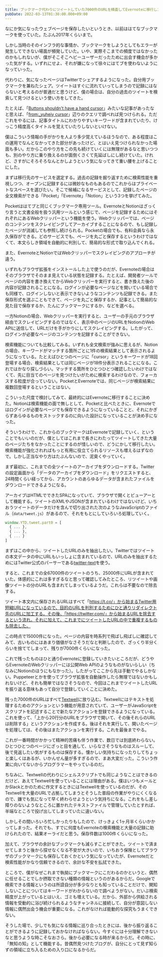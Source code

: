 ```yaml
---
title: ブックマーク代わりにツイートしていた7000件のURLを精査してEvernoteに移行した
pubDate: 2022-03-13T01:30:00.000+09:00
---
```


なにか気になったウェブページを保存したいというとき、以前ははてなブックマークを使っていた。たぶん2017年くらいまで。

しかし当時のそのインフラ的な事情か、ブックマークをしようとしてもエラーが発生してできない場面が頻発していた。いや、実際そこまでの頻度ではなかったのかもしれないが、僕がそこそこヘビーユーザーだったために出会す機会が多かった気がする。いずれにせよ、それが嫌になって徐々にはてブを使わないようになっていった。

代わりに、気になったページはTwitterでシェアするようになった。自分用ブックマークを兼ねたシェア。ツイートはすぐに流れていってしまうので記録にはならないと考えるのが普通だと思うけど、僕の場合は、自分の過去のツイートを検索して見つけるという使い方をしてきた。

たとえば、「[Buttons shouldn't have a hand cursor](https://adamsilver.io/blog/buttons-shouldnt-have-a-hand-cursor/)」みたいな記事があったなと思えば、「[from:\_yuheiy cursor](https://twitter.com/search?q=from%3A_yuheiy%20cursor&src=typed_query)」辺りのクエリで調べれば見つけられる。ただこれをやるには、記事タイトルにわかりやすいキーワードが含まれていたり、けっこう精度高くタイトルを覚えていたりしないといけない。

僕はこういう情報の手がかりを人より多少覚えているほうなので、ある程度はこの運用でなんとなかってきた部分があったけど、とはいえ見つけられなかった場面も多い。だからこのやり方をこの先も続けていくには無理があるなと思いつつも、別のやり方に乗り換えるのが面倒くさくて先延ばしにし続けていた。けれど、さすがにそろそろなんとかしようという気になってきて重い腰を上げることにした。

まずは移行先のサービスを選定する。過去の記録を掘り返すために検索性能を重視しつつ、オープンに記録するには微妙なものもあるのでこれからはプライベートなスペースを選びたい。そこで候補になるサービスとして、記録したページの全文検索ができる「Pocket」「Evernote」「Notion」という3つを挙げてみた。

Pocketははてブと同じくブックマーク専用ツール。EvernoteとNotionはざっくり言うと文書全般を扱う汎用ツールという感じで、ページを記録するためにはそれぞれにあるWebクリッパーという機能を使う。Webクリッパーでは、ページのコンテンツをスクレイピングしてアーカイブすることになるので、もし記録したページが消滅しても参照し続けられる。Pocketの場合でも、有料会員なら永久保存ができる。どのサービスでも、ページを丸ごと保存するというわけではなくて、本文らしき領域を自動的に判別して、簡易的な形式で取り込んでくれる。

また、EvernoteとNotionではWebクリッパーでスクレイピングのアプローチが違う。

いずれもブラウザ拡張をインストールした上で使うのだが、Evernoteの場合はそのブラウザでそのまま見えている状態を記録する。たとえば、開発者ツールでページの内容を書き換えてからWebクリッパーを実行すると、書き換えた後の内容が記録されることになる。ログインが必要なページなどを開いている場合でも同様で、ログインしないと表示できないようなコンテンツも記録できる。また保存形式を選ぶこともできて、ページを丸ごと保存するか、記事として簡易的な見た目で保存するか、たんにブックマークにするか、などを選べる。

一方Notionの場合、Webクリッパーを実行すると、ユーザーの手元のブラウザ経由でスクレイピングするのではなく、表示中のページのURLをNotionのWeb APIに送信して、URLだけを手がかりにしてスクレイピングする。したがって、ログインが必要なページのコンテンツを記録することができない。

検索機能についても比較してみる。いずれも全文検索が強みに思えるが、Notionの場合、キーワードがマッチする箇所ごとに1件の検索結果として表示されるようになっている。たとえばひとつのページに「cursor」というキーワードが18回登場する場合、検索結果としては同じページが18件分表示されることになる。これではかなり探しづらい。マッチする箇所をひとつひとつ確認したいわけではなくて、先に目当てのページを見つけたいがために検索するわけなので、フォーカスする粒度が合っていない。PocketとEvernoteでは、同じページが検索結果に複数回登場するということはない。

こういった尺度で検討してみて、最終的にはEvernoteに移行することに決めた。Notionは検索機能の面で無しとして、Pocketと比べたときに、Evernoteではログインが必要なページでも保存できるようになっていることと、それにかぎらずあらゆるものをストックするのに向いた設計になっていることが決め手になった。

そういうわけで、これからのブックマークはEvernoteで記録していく、ということでもいいのだが、僕としてはこれまで長きにわたってツイートしてきた大量のページたちをなかったことにするのが惜しいので、どうにかして移行したい。検索機能が強化されればもっと有用に役立てられるリソースも増えるはずなので。しかし正当なやり方はたぶんないので、泥臭くやっていく。

まず最初に、これまでの全ツイートのアーカイブをダウンロードする。Twitterの設定画面から「データのアーカイブをダウンロード」をリクエストすると、24時間くらい経ってから、アカウントのあらゆるデータが含まれたファイルをダウンロードできるようになる。

アーカイブはHTMLでできたSPAになっていて、ブラウザで開くとビューアーとして機能する。ツイートのXMLやJSONが含まれているわけではないけど、いちおうツイートのデータだけを含んで切り出された次のようなJavaScriptのファイル（`data/tweet.js`）があるので、それをもとにしていろいろ処理していく。

```javascript
window.YTD.tweet.part0 = [
  { ... },
  { ... },
  { ... }
]
```

まずはこの中から、ツイートしたURLのみを抽出したい。Twitterではツイートの本文データの中にURLもいっしょに含まれているので、URLのみを抽出するためにはTwitter公式のパーサーである[twitter-text](https://github.com/twitter/twitter-text)を使う。

すると、これまでの全67000件のツイートのうち、25000件にURLが含まれていた。体感的にこれは多すぎるなと思って確認してみたところ、リツイートや画像ツイートの分のURLも含まれてしまっているようだ。これらは不要なので除去する。

ツイート本文内に保存されるURLはすべて「https://t.co/」から始まるTwitter用短縮URLになっているので、目的のURLを判別するためにひと通りリダイレクト先のURLに加工する。その後、「https://twitter.com/」から始まるURLを除去するという流れ。それに加えて、これまでにツイートしたURLの中で重複するものも除去した。

この時点で15000件になった。ページの内容を時系列で飛ばし飛ばしに確認してみて、古いものにはあまり価値がなさそうだなと判断したので、ざっくり半分くらいを捨ててしまって、残りが7000件くらいになった。

これで残ったものはひと通りEvernoteに登録していきたいところだが、どうやらEvernoteのWebクリッパーには公開Web APIのようなものがないらしい（ちなみにNotionのほうにもなかった）。したがってここから先は手動でやるしかない。Puppeteerとかを使ってブラウザ拡張を自動操作したら無理ではないかもしれないけど、それも簡単ではなさそうなので、今回はこれまでツイートしたURLを振り返る意味もあって自分で登録していくことに決めた。

残った7000件のURLはすべて[Textwell](https://sociomedia.com/textwell/)に放り込む。Textwellにはテキストを処理するためのアクションという機能が用意されていて、ユーザーがJavaScriptをスクリプトを記述することで新たなアクションを登録できるようになっている。これを使って、「上から20行分のURLをブラウザで開いて、その後それらのURLは削除する」というアクションを作成する。後はそれを実行して、開いたページを処理しては、その後はまたアクションを実行する。これを最後までやる。

これが一番時間がかかって精神的苦痛も伴う作業で、数日では到底終わらない。ひとつひとつのページにざっと目を通して、いらなさそうなものはスルーして、後で見返したい気がするものは保存する。懐かしい気持ちになったりしてちょっと楽しくはあるが、いかんせん量が多すぎるので、まあ大変だった。こういう作業に向いてないからプログラマーをやっているのだ。

ちなみに、Textwellの代わりにシェルスクリプトでも同じようなことはできるのだけど、あえてTextwellを使っていることには理由がある。僕はいつもメールとかSlackとかのために作文するときにはTextwellを使っているのだが、そのTextwellを大量のURLで占拠してしまうとそうした普段の作業がやりにくくなるので、嫌でも気になって早く終わらせようという気持ちになる。これをもし差し障りのないようなところに置かれたテキストファイルで管理していたとすれば、半端なところで投げ出してしまっていたに違いない。

しかしその間いろいろ忙しかったりもしたので、けっきょく1ヶ月半くらいかかってしまった。それでも、すでに何度もEvernoteの検索機能と大量の記録に助けられたので、結果オーライだと思う。保存件数は1000件くらいになった。

加えて、ブラウザの余計なブックマークも減らすことができた。ツイートで済ませてしまうと後から探せなくなる不安が大きいので、いちおう保険としてブラウザのブックマークにも保存しておくかという気になっていたが、Evernoteだと検索性能がかなり信頼できるので、余計な不安を払拭できた。

ところで、僕がなぜこれまで執拗にブックマークにこだわるのかというと、偶然に任せることでしか摂取できない種類の情報というのがあるからだ。Googleで検索できる情報というのは所詮自分が多少なりとも知っていることだけで、関知しないことについてはキーワードがわからないので調べようがない。だいぶ検索精度が上がっているとはいえ、ゴミも増えている。だから、外部から供給される情報を受動的に浴び続けられるようなチャンネルに接続して、自分が意図しない情報に偶然出会う機会が重要になる。これがなければ能動的な探究もうまくできない。

そうした場で、少しでも気になる情報に巡り合ったときには、後から振り返ることができるように記録しておかなければならない。今すぐには十分理解できないなと思うような時こそなおさら。後から必要になる時が来るからだ。その時に、「無知の知」として機能する。昔偶然見つけたブログが、自分にとって見ず知らずの領域に立ち入るための入り口になるからだ。
